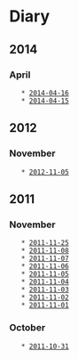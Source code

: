 = Diary =

== 2014 ==

=== April ===
    * [[2014-04-16]]
    * [[2014-04-15]]

== 2012 ==

=== November ===
    * [[2012-11-05]]

== 2011 ==

=== November ===
    * [[2011-11-25]]
    * [[2011-11-08]]
    * [[2011-11-07]]
    * [[2011-11-06]]
    * [[2011-11-05]]
    * [[2011-11-04]]
    * [[2011-11-03]]
    * [[2011-11-02]]
    * [[2011-11-01]]

=== October ===
    * [[2011-10-31]]

